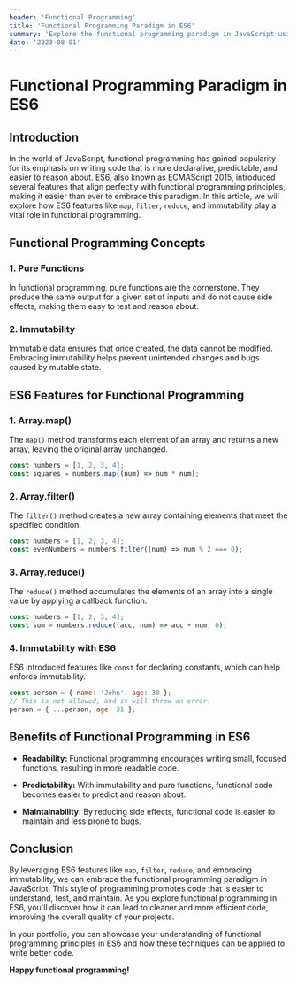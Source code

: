 ```yaml
---
header: 'Functional Programming'
title: 'Functional Programming Paradigm in ES6'
summary: 'Explore the functional programming paradigm in JavaScript using ES6 features like map, filter, reduce, and immutability to write cleaner, more concise, and maintainable code.'
date: '2023-08-01'
---
```


# Functional Programming Paradigm in ES6

## Introduction

In the world of JavaScript, functional programming has gained popularity for its emphasis on writing code that is more declarative, predictable, and easier to reason about. ES6, also known as ECMAScript 2015, introduced several features that align perfectly with functional programming principles, making it easier than ever to embrace this paradigm. In this article, we will explore how ES6 features like `map`, `filter`, `reduce`, and immutability play a vital role in functional programming.

## Functional Programming Concepts

### 1. Pure Functions

In functional programming, pure functions are the cornerstone. They produce the same output for a given set of inputs and do not cause side effects, making them easy to test and reason about.

### 2. Immutability

Immutable data ensures that once created, the data cannot be modified. Embracing immutability helps prevent unintended changes and bugs caused by mutable state.

## ES6 Features for Functional Programming

### 1. Array.map()

The `map()` method transforms each element of an array and returns a new array, leaving the original array unchanged.

```javascript
const numbers = [1, 2, 3, 4];
const squares = numbers.map((num) => num * num);
```

### 2. Array.filter()

The `filter()` method creates a new array containing elements that meet the specified condition.

```javascript
const numbers = [1, 2, 3, 4];
const evenNumbers = numbers.filter((num) => num % 2 === 0);
```

### 3. Array.reduce()

The `reduce()` method accumulates the elements of an array into a single value by applying a callback function.

```javascript
const numbers = [1, 2, 3, 4];
const sum = numbers.reduce((acc, num) => acc + num, 0);
```

### 4. Immutability with ES6

ES6 introduced features like `const` for declaring constants, which can help enforce immutability.

```javascript
const person = { name: 'John', age: 30 };
// This is not allowed, and it will throw an error.
person = { ...person, age: 31 };
```

## Benefits of Functional Programming in ES6

-   **Readability:** Functional programming encourages writing small, focused functions, resulting in more readable code.

-   **Predictability:** With immutability and pure functions, functional code becomes easier to predict and reason about.

-   **Maintainability:** By reducing side effects, functional code is easier to maintain and less prone to bugs.

## Conclusion

By leveraging ES6 features like `map`, `filter`, `reduce`, and embracing immutability, we can embrace the functional programming paradigm in JavaScript. This style of programming promotes code that is easier to understand, test, and maintain. As you explore functional programming in ES6, you'll discover how it can lead to cleaner and more efficient code, improving the overall quality of your projects.

In your portfolio, you can showcase your understanding of functional programming principles in ES6 and how these techniques can be applied to write better code.

**Happy functional programming!**
